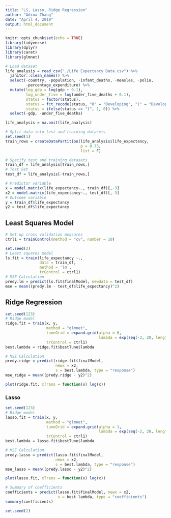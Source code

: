 ```yaml
---
title: "LS, Lasso, Ridge Regression"
author: "Adina Zhang"
date: "April 4, 2019"
output: html_document
---
```


```r
knitr::opts_chunk$set(echo = TRUE)
library(tidyverse)
library(dplyr)
library(caret)
library(glmnet)
```

```r
# Load dataset
life_analysis = read_csv("./Life Expectancy Data.csv") %>% 
  janitor::clean_names() %>%
  select(-country, -population, -infant_deaths, -measles, -polio,
         -percentage_expenditure) %>% 
  mutate(log_gdp = log(gdp + 0.1),
         log_under_five = log(under_five_deaths + 0.1),
         status = factor(status),
         status = fct_recode(status, "0" = "Developing", "1" = "Developed"),
         status = ifelse(status == "1", 1, 0)) %>% 
  select(-gdp, -under_five_deaths)

life_analysis = na.omit(life_analysis)

# Split data into test and training datasets
set.seed(1)
train_rows = createDataPartition(life_analysis$life_expectancy,
                                 p = 0.75,
                                 list = F)

# Specify test and training datasets
train_df = life_analysis[train_rows,]
# Test Set
test_df = life_analysis[-train_rows,]

# Predictor variable
x = model.matrix(life_expectancy~., train_df)[,-3]
x2 = model.matrix(life_expectancy~., test_df)[,-3]
# Outcome variable
y = train_df$life_expectancy
y2 = test_df$life_expectancy
```


## Least Squares Model

```r
# Set up cross validation measures
ctrl1 = trainControl(method = "cv", number = 10)

set.seed(2)
# Least squares model
ls.fit = train(life_expectancy ~.,
               data = train_df,
               method = 'lm',
               trControl = ctrl1)
# MSE Calculation
predy.lm = predict(ls.fit$finalModel, newdata = test_df)
mse = mean((predy.lm - test_df$life_expectancy)^2)
```

## Ridge Regression

```r
set.seed(123)
# Ridge model
ridge.fit = train(x, y,
                  method = "glmnet",
                  tuneGrid = expand.grid(alpha = 0,
                                         lambda = exp(seq(-2, 20, length = 100))),
                  trControl = ctrl1)
best.lambda = ridge.fit$bestTune$lambda

# MSE Calculation
predy.ridge = predict(ridge.fit$finalModel, 
                      newx = x2,
                      s = best.lambda, type = "response")
mse_ridge = mean((predy.ridge - y2)^2)

plot(ridge.fit, xTrans = function(x) log(x))
```

### Lasso

```r
set.seed(123)
# Ridge model
lasso.fit = train(x, y,
                  method = "glmnet",
                  tuneGrid = expand.grid(alpha = 1,
                                         lambda = exp(seq(-2, 20, length = 100))),
                  trControl = ctrl1)
best.lambda = lasso.fit$bestTune$lambda

# MSE Calculation
predy.lasso = predict(lasso.fit$finalModel, 
                      newx = x2,
                      s = best.lambda, type = "response")
mse_lasso = mean((predy.lasso - y2)^2)

plot(lasso.fit, xTrans = function(x) log(x))

# Summary of coefficients
coefficients = predict(lasso.fit$finalModel, newx = x2,
                       s = best.lambda, type = "coefficients")
summary(coefficients)
```


```r
set.seed(2)

```

